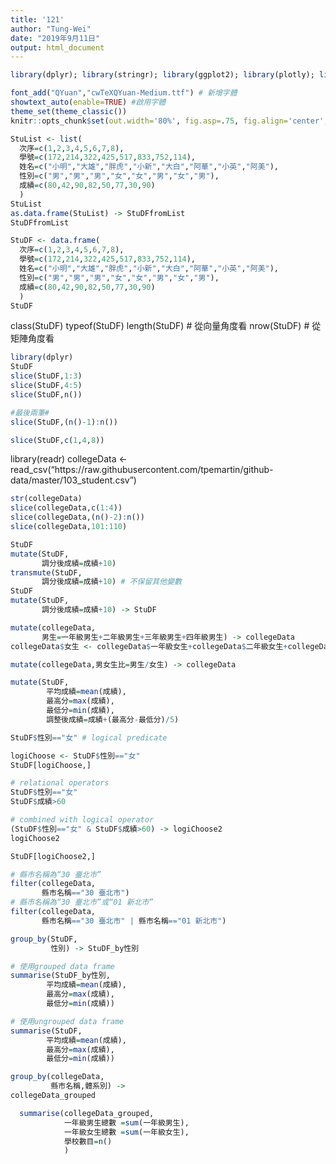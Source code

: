 ```yaml
---
title: '121'
author: "Tung-Wei"
date: "2019年9月11日"
output: html_document
---
```

```r
library(dplyr); library(stringr); library(ggplot2); library(plotly); library(lubridate); library(readr); library(tidyr); library(showtext)

font_add("QYuan","cwTeXQYuan-Medium.ttf") # 新增字體
showtext_auto(enable=TRUE) #啟用字體
theme_set(theme_classic())
knitr::opts_chunk$set(out.width='80%', fig.asp=.75, fig.align='center', fig.showtext=T)
```

```r
StuList <- list(
  次序=c(1,2,3,4,5,6,7,8),
  學號=c(172,214,322,425,517,833,752,114),
  姓名=c("小明","大雄","胖虎","小新","大白","阿華","小英","阿美"),
  性別=c("男","男","男","女","女","男","女","男"),
  成績=c(80,42,90,82,50,77,30,90)
  )
StuList 
as.data.frame(StuList) -> StuDFfromList
StuDFfromList
```

```r
StuDF <- data.frame(
  次序=c(1,2,3,4,5,6,7,8),
  學號=c(172,214,322,425,517,833,752,114),
  姓名=c("小明","大雄","胖虎","小新","大白","阿華","小英","阿美"),
  性別=c("男","男","男","女","女","男","女","男"),
  成績=c(80,42,90,82,50,77,30,90)
  )
StuDF 
```
class(StuDF)
typeof(StuDF)
length(StuDF) # 從向量角度看
nrow(StuDF) # 從矩陣角度看
```r
library(dplyr)
StuDF
slice(StuDF,1:3)
slice(StuDF,4:5)
slice(StuDF,n())
```
```r
#最後兩筆#
slice(StuDF,(n()-1):n())
```
```r
slice(StuDF,c(1,4,8))
```
library(readr)
collegeData <- read_csv("https://raw.githubusercontent.com/tpemartin/github-data/master/103_student.csv")
```r
str(collegeData)
slice(collegeData,c(1:4))
slice(collegeData,(n()-2):n())
slice(collegeData,101:110)
```

```r
StuDF
mutate(StuDF,
       調分後成績=成績+10)
transmute(StuDF,
       調分後成績=成績+10) # 不保留其他變數
StuDF
mutate(StuDF,
       調分後成績=成績+10) -> StuDF
```
```r
mutate(collegeData,
       男生=一年級男生+二年級男生+三年級男生+四年級男生) -> collegeData
collegeData$女生 <- collegeData$一年級女生+collegeData$二年級女生+collegeData$三年級女生+collegeData$四年級女生

mutate(collegeData,男女生比=男生/女生) -> collegeData
```

```r
mutate(StuDF,
        平均成績=mean(成績),
        最高分=max(成績),
        最低分=min(成績),
        調整後成績=成績+(最高分-最低分)/5)
```

```r
StuDF$性別=="女" # logical predicate

logiChoose <- StuDF$性別=="女"
StuDF[logiChoose,]
```
```r
# relational operators
StuDF$性別=="女" 
StuDF$成績>60

# combined with logical operator
(StuDF$性別=="女" & StuDF$成績>60) -> logiChoose2
logiChoose2

StuDF[logiChoose2,]

```

```r
# 縣市名稱為“30 臺北市”
filter(collegeData,
       縣市名稱=="30 臺北市")
# 縣市名稱為“30 臺北市”或“01 新北市”
filter(collegeData,
       縣市名稱=="30 臺北市" | 縣市名稱=="01 新北市")

```

```r
group_by(StuDF,
         性別) -> StuDF_by性別

# 使用grouped data frame
summarise(StuDF_by性別,
        平均成績=mean(成績),
        最高分=max(成績),
        最低分=min(成績))

# 使用ungrouped data frame
summarise(StuDF,
        平均成績=mean(成績),
        最高分=max(成績),
        最低分=min(成績))
```

```r
group_by(collegeData,
         縣市名稱,體系別) ->
collegeData_grouped

  summarise(collegeData_grouped,
            一年級男生總數 =sum(一年級男生),
            一年級女生總數 =sum(一年級女生),
            學校數目=n()
            )
```

